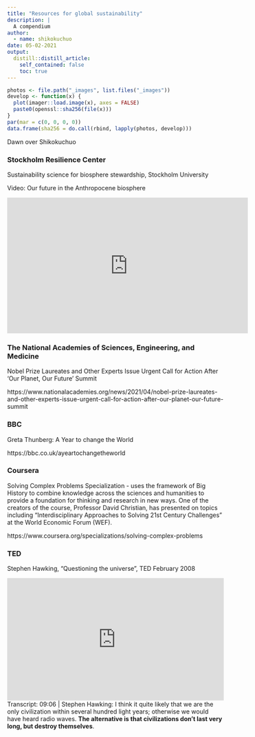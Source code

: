 ```yaml
---
title: "Resources for global sustainability"
description: |
  A compendium
author:
  - name: shikokuchuo
date: 05-02-2021
output:
  distill::distill_article:
    self_contained: false
    toc: true
---
```


```r

photos <- file.path("_images", list.files("_images"))
develop <- function(x) {
  plot(imager::load.image(x), axes = FALSE)
  paste0(openssl::sha256(file(x)))
}
par(mar = c(0, 0, 0, 0))
data.frame(sha256 = do.call(rbind, lapply(photos, develop)))

```
<aside> Dawn over Shikokuchuo </aside>

### Stockholm Resilience Center

Sustainability science for biosphere stewardship, Stockholm University

Video: Our future in the Anthropocene biosphere

<iframe width="560" height="315" src="https://www.youtube-nocookie.com/embed/5pAONwIKor8" title="YouTube video player" frameborder="0" allow="accelerometer; autoplay; clipboard-write; encrypted-media; gyroscope; picture-in-picture" allowfullscreen></iframe>

### The National Academies of Sciences, Engineering, and Medicine

Nobel Prize Laureates and Other Experts Issue Urgent Call for Action After ‘Our Planet, Our Future’ Summit

https://www.nationalacademies.org/news/2021/04/nobel-prize-laureates-and-other-experts-issue-urgent-call-for-action-after-our-planet-our-future-summit

### BBC

Greta Thunberg: A Year to change the World

https://bbc.co.uk/ayeartochangetheworld

### Coursera

Solving Complex Problems Specialization - uses the framework of Big History to combine knowledge across the sciences and humanities to provide a foundation for thinking and research in new ways. One of the creators of the course, Professor David Christian, has presented on topics including "Interdisciplinary Approaches to Solving 21st Century Challenges" at the World Economic Forum (WEF).

https://www.coursera.org/specializations/solving-complex-problems

### TED

Stephen Hawking, "Questioning the universe", TED February 2008

<div style="max-width:854px"><div style="position:relative;height:0;padding-bottom:56.25%"><iframe src="https://embed.ted.com/talks/lang/en/stephen_hawking_questioning_the_universe" width="854" height="480" style="position:absolute;left:0;top:0;width:100%;height:100%" frameborder="0" scrolling="no" allowfullscreen></iframe></div></div>

<aside>
Transcript: 09:06 | 
Stephen Hawking: I think it quite likely that we are the only civilization within several hundred light years; otherwise we would have heard radio waves. **The alternative is that civilizations don't last very long, but destroy themselves**.
</aside>
